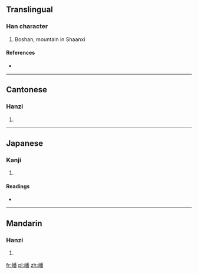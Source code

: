 ==Translingual==

===Han character===
{{Han char|rn=46|rad=山|as=12|sn=15|four=2276<sub>9</sub>|canj=山竹木田 (UHDW)}}

# Boshan, mountain in Shaanxi

====References====
* {{Han ref|kx=0319.310|dkj=08463|dj=0619.370|hdz=10798.170|uh=5D93|ud=23955|bh=E567|bd=58727}}

----

==Cantonese==

===Hanzi===
{{yue-hanzi|jyut=|y=bo1}}

# {{defn|lang=yue|sort=山12}}

----

==Japanese==

===Kanji===
{{ja-kanji|grade=|rs=山12}}

# {{defn|lang=ja|sort=山12}}

====Readings====
* {{ja-readings|on=[[は]] (ha)|kun=}}

----

==Mandarin==

===Hanzi===
{{cmn-hanzi|pin=[[bō]] ([[bo1]])|wg=po<sup>1</sup>}}

# {{defn|lang=cmn|sort=山12}}

[[fr:嶓]]
[[pl:嶓]]
[[zh:嶓]]